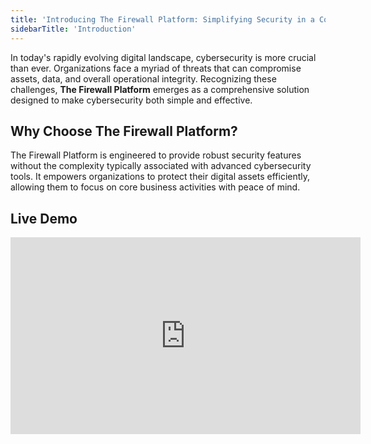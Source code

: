 ```yaml
---
title: 'Introducing The Firewall Platform: Simplifying Security in a Complex Digital World'
sidebarTitle: 'Introduction'
---
```



In today's rapidly evolving digital landscape, cybersecurity is more crucial than ever. Organizations face a myriad of threats that can compromise assets, data, and overall operational integrity. Recognizing these challenges, **The Firewall Platform** emerges as a comprehensive solution designed to make cybersecurity both simple and effective.

## Why Choose The Firewall Platform?

The Firewall Platform is engineered to provide robust security features without the complexity typically associated with advanced cybersecurity tools. It empowers organizations to protect their digital assets efficiently, allowing them to focus on core business activities with peace of mind.

## Live Demo

<iframe width="560" height="315" src="https://www.youtube.com/embed/moKNMR7ycf8" frameborder="0" allow="autoplay; encrypted-media" allowfullscreen></iframe>